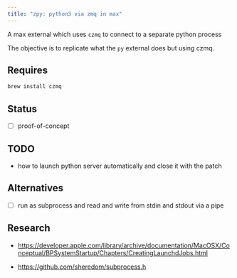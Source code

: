 ```yaml
---
title: "zpy: python3 via zmq in max"
---
```


A max external which uses `czmq` to connect to a separate python process

The objective is to replicate what the `py` external does but using czmq.

## Requires

```bash
brew install czmq
```

## Status

- [ ] proof-of-concept

## TODO

- how to launch python server automatically and close it with the patch

## Alternatives

- [ ] run as subprocess and read and write from stdin and stdout via a pipe

## Research

- <https://developer.apple.com/library/archive/documentation/MacOSX/Conceptual/BPSystemStartup/Chapters/CreatingLaunchdJobs.html>

- <https://github.com/sheredom/subprocess.h>
